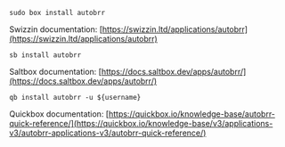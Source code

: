 
<Tabs>

<TabItem value="swizzin" label="Swizzin">

```shell
sudo box install autobrr
```

Swizzin documentation: [https://swizzin.ltd/applications/autobrr](https://swizzin.ltd/applications/autobrr)

</TabItem>

<TabItem value="saltbox" label="Saltbox">

```shell
sb install autobrr
```

Saltbox documentation: [https://docs.saltbox.dev/apps/autobrr/](https://docs.saltbox.dev/apps/autobrr/)

</TabItem>

<TabItem value="quickbox" label="Quickbox">

```shell
qb install autobrr -u ${username}
```

Quickbox documentation: [https://quickbox.io/knowledge-base/autobrr-quick-reference/](https://quickbox.io/knowledge-base/v3/applications-v3/autobrr-applications-v3/autobrr-quick-reference/)

</TabItem>

</Tabs>
